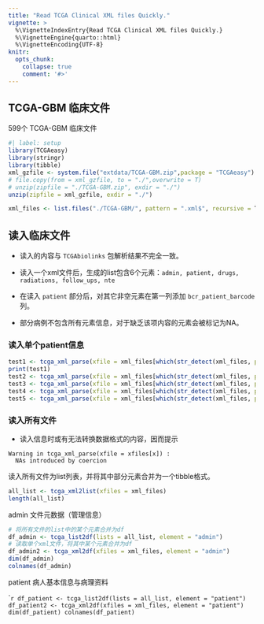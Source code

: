 ```yaml
---
title: "Read TCGA Clinical XML files Quickly."
vignette: >
  %\VignetteIndexEntry{Read TCGA Clinical XML files Quickly.}
  %\VignetteEngine{quarto::html}
  %\VignetteEncoding{UTF-8}
knitr:
  opts_chunk:
    collapse: true
    comment: '#>'
---
```


## TCGA-GBM 临床文件

599个 TCGA-GBM 临床文件

```r
#| label: setup
library(TCGAeasy)
library(stringr)
library(tibble)
xml_gzfile <- system.file("extdata/TCGA-GBM.zip",package = "TCGAeasy")
# file.copy(from = xml_gzfile, to = "./",overwrite = T)
# unzip(zipfile = "./TCGA-GBM.zip", exdir = "./")
unzip(zipfile = xml_gzfile, exdir = "./")

xml_files <- list.files("./TCGA-GBM/", pattern = ".xml$", recursive = T, full.names = T)
```

## 读入临床文件

- 读入的内容与 `TCGAbiolinks` 包解析结果不完全一致。

- 读入一个xml文件后，生成的list包含6个元素：`admin, patient, drugs, radiations, follow_ups, nte`

- 在读入 `patient` 部分后，对其它非空元素在第一列添加 `bcr_patient_barcode` 列。

- 部分病例不包含所有元素信息，对于缺乏该项内容的元素会被标记为NA。

### 读入单个patient信息

```r

test1 <- tcga_xml_parse(xfile = xml_files[which(str_detect(xml_files, pattern = "TCGA-12-3644"))] ) # 595 # 子节点含有多个重复
print(test1)
test2 <- tcga_xml_parse(xfile = xml_files[which(str_detect(xml_files, pattern = "TCGA-14-1829"))] ) # 无nte 
test3 <- tcga_xml_parse(xfile = xml_files[which(str_detect(xml_files, pattern = "TCGA-76-6664"))] ) # 525 # 无 nte 和 radiations
test4 <- tcga_xml_parse(xfile = xml_files[which(str_detect(xml_files, pattern = "TCGA-02-0039"))] ) # 无 drugs 和 radiations
test5 <- tcga_xml_parse(xfile = xml_files[which(str_detect(xml_files, pattern = "TCGA-06-0240"))] ) # 无follow_ups 和 nte

```

### 读入所有文件

- 读入信息时或有无法转换数据格式的内容，因而提示

```
Warning in tcga_xml_parse(xfile = xfiles[x]) :
  NAs introduced by coercion
```

读入所有文件为list列表，并将其中部分元素合并为一个tibble格式。

```r
all_list <- tcga_xml2list(xfiles = xml_files)
length(all_list)
```

admin 文件元数据（管理信息）

```r
# 将所有文件的list中的某个元素合并为df
df_admin <- tcga_list2df(lists = all_list, element = "admin")
# 读取单个xml文件，将其中某个元素合并为df
df_admin2 <- tcga_xml2df(xfiles = xml_files, element = "admin")
dim(df_admin)
colnames(df_admin)
```

patient 病人基本信息与病理资料

```r
df_patient <- tcga_list2df(lists = all_list, element = "patient")
df_patient2 <- tcga_xml2df(xfiles = xml_files, element = "patient")
dim(df_patient)
colnames(df_patient)
``
